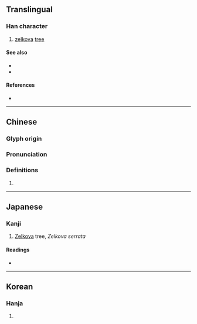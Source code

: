 {{also|規}}
{{character info/new}}
==Translingual==

===Han character===
{{Han char|rn=75|rad=木|as=11|sn=15|four=46910|canj=DQOU|ids=⿰木規}}

# [[zelkova]] [[tree]]

====See also====
* {{l|mul|欟}}<!-- looks like a traditional version? -->
* {{l|mul|欅}}

====References====
* {{Han ref|kx=0548.110|dkj=15390|dj=0935.280|hdz=21272.060|uh=69FB|ud=27131|bh=E5E2|bd=58850}}

----

==Chinese==
{{zh-forms|s=𬃀}}

===Glyph origin===
{{Han etym}}

===Pronunciation===
{{zh-pron
|m=guī
|c=kwai1
|mc=y
|oc=y
|ma=
|cat=pn
}}

===Definitions===
{{zh-hanzi}}

# {{rfdef|lang=zh}}

----

==Japanese==

===Kanji===
{{ja-kanji|grade=|rs=木11}}

# [[Zelkova]] tree, ''Zelkova serrata''

{{wikispecies|Zelkova serrata}}

====Readings====
* {{ja-readings
|goon=き
|kanon=き
|kun=つき, けやき
}}

----

==Korean==

===Hanja===
{{ko-hanja|hangeul=[[규]]|eumhun=|rv=gyu|mr=kyu|y=kyu}}

# {{defn|lang=ko|sort=木11}}